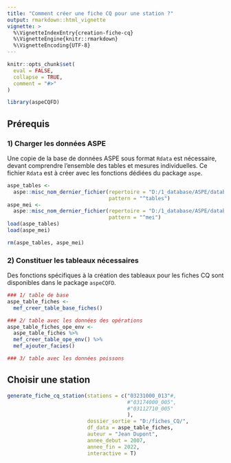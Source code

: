 ```yaml
---
title: "Comment créer une fiche CQ pour une station ?"
output: rmarkdown::html_vignette
vignette: >
  %\VignetteIndexEntry{creation-fiche-cq}
  %\VignetteEngine{knitr::rmarkdown}
  %\VignetteEncoding{UTF-8}
---
```


```r
knitr::opts_chunk$set(
  eval = FALSE,
  collapse = TRUE,
  comment = "#>"
)
```

```r
library(aspeCQFD)
```


## Prérequis

### 1) Charger les données ASPE

Une copie de la base de données ASPE sous format `Rdata` est nécessaire, devant comprendre l'ensemble des tables et mesures individuelles. Ce fichier `Rdata` est à créer avec les fonctions dédiées du package `aspe`.

```r
aspe_tables <-
  aspe::misc_nom_dernier_fichier(repertoire = "D:/1_database/ASPE/database_aspe/processed_data",
                                 pattern = "^tables")
aspe_mei <- 
  aspe::misc_nom_dernier_fichier(repertoire = "D:/1_database/ASPE/database_aspe/processed_data",
                                 pattern = "^mei")
load(aspe_tables)
load(aspe_mei)

rm(aspe_tables, aspe_mei)
```

### 2) Constituer les tableaux nécessaires

Des fonctions spécifiques à la création des tableaux pour les fiches CQ sont disponibles dans le package `aspeCQFD`.

```r
### 1/ table de base
aspe_table_fiches <-
  mef_creer_table_base_fiches()

### 2/ table avec les données des opérations
aspe_table_fiches_ope_env <-
  aspe_table_fiches %>% 
  mef_creer_table_ope_env() %>% 
  mef_ajouter_facies()

### 3/ table avec les données poissons

```

## Choisir une station

```r
generate_fiche_cq_station(stations = c("03231000_013"#, 
                                       #"03174000_005", 
                                       #"03112710_005"
                                       ),
                          dossier_sortie = "D:/fiches_CQ/",
                          df_data = aspe_table_fiches,
                          auteur = "Jean Dupont",
                          annee_debut = 2007,
                          annee_fin = 2022,
                          interactive = T)

```

